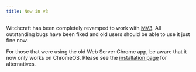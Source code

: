 ```yaml
---
title: New in v3
---
```


Witchcraft has been completely revamped to work with [MV3](https://developer.chrome.com/docs/extensions/develop/migrate/what-is-mv3). All outstanding bugs have been fixed and old users should be able to use it just fine now.

For those that were using the old Web Server Chrome app, be aware that it now only works on ChromeOS. Please see the [installation page](./how-to-install) for alternatives.
